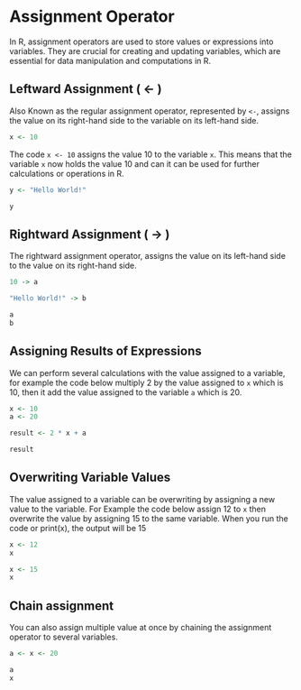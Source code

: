 # Assignment Operator
In R, assignment operators are used to store values or expressions into variables. They are crucial for creating and updating variables, which are essential for data manipulation and computations in R.


## Leftward Assignment ( <- )
Also Known as the regular assignment operator, represented by `<-`, assigns the value on its right-hand side to the variable on its left-hand side.


```r

x <- 10


```

The code `x <- 10` assigns the value 10 to the variable `x`. This means that the variable `x` now holds the value 10 and can it can be used for further calculations or operations in R. 

```r

y <- "Hello World!"

y

```


## Rightward Assignment ( -> )
The rightward assignment operator, assigns the value on its left-hand side to the value on its right-hand side.


```r

10 -> a

"Hello World!" -> b

a
b
```


## Assigning Results of Expressions
We can perform several calculations with the value assigned to a variable, for example the code below multiply 2 by the value assigned to `x` which is 10, then it add the value assigned to the variable `a` which is 20.

```r

x <- 10
a <- 20

result <- 2 * x + a  

result

```


## Overwriting Variable Values
The value assigned to a variable can be overwriting by assigning a new value to the variable. For Example the code below assign 12 to `x`  then overwrite the value by assigning 15 to the same variable. When you run the code or print(x), the output will be 15
```r

x <- 12
x

x <- 15
x

```


## Chain assignment
You can also assign multiple value at once by chaining the assignment operator to several variables.

```r

a <- x <- 20

a
x
```





